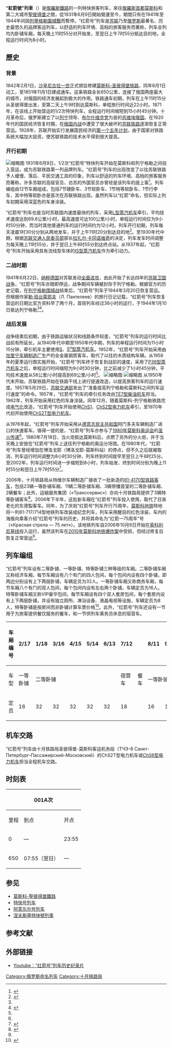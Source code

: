 {{Infobox rail service
| name = 红箭号<br />{{lang|ru|«Красная стрела»}}
| image = Krasnaya Strela.jpg
| caption = 
| locale = {{RUS}}
| first =  1931年6月9日
| last = 
| operator = [[俄罗斯铁路|俄罗斯铁路]][[联邦客运公司|联邦客运公司]]
| formeroperator = [[苏联铁路运输|苏联铁路]]
| trainnumber = 001А/002А
| trainclass = 特快列车
| route = [[莫斯科|莫斯科]]（[[列寧格勒站|列宁格勒站]]）—<br />[[圣彼得堡|圣彼得堡]]（[[莫斯科站_(聖彼得堡)|莫斯科站]]）
| distance = 650公里
| journeytime = 8:00
| frequency = 每天开行
| line_used = [[莫斯科-聖彼得堡鐵路|莫斯科-聖彼得堡鐵路]]
| map = 
}}

'''“紅箭號”列車'''（{{lang-ru|'''Поезд «Кра́сная стрела́»'''}}）是[[俄羅斯鐵路|俄羅斯鐵路]]的一列特快旅客列车，來往[[俄羅斯|俄羅斯]][[首都|首都]][[莫斯科|莫斯科]]和第二大城市[[聖彼得堡|聖彼得堡]]之間，從1931年6月9日開始營運至今，期間只有在1941年至1944年间因[[列寧格勒圍城戰|列寧格勒圍城戰]]而暫停。“红箭号”列车是[[苏联|苏联]]乃至[[俄罗斯|俄罗斯]]最著名、历史最悠久的品牌客运列车，以舒适的列车环境、高档的旅客服务而著称，列车全列均为卧铺车厢，每天晚上11时55分对开始发，至翌日上午7时55分抵达目的地，全程运行时间为8小时。

==歷史==
===背景===
1842年2月1日，[[沙皇|沙皇]][[尼古拉一世_(俄国)|尼古拉一世]]正式颁旨修建[[莫斯科-圣彼得堡铁路|莫斯科-圣彼得堡铁路]]，同年8月1日动工，至1851年11月1日建成通车。这条铁路全长650公里，连接了俄国两座最大的城市，对俄国的经济发展起到极大的作用。铁路通车初期，列车在上午11时15分从圣彼得堡出发，至第二天上午9时到达莫斯科，单程旅行时间近22小时。1871年，在该线上开始营运的1/2次特快列车，全程运行时间缩短到15小时45分钟。十月革命后，俄罗斯建立了以[[列宁|列宁]]领导、[[布尔什维克党|布尔什维克党]]为首的[[苏维埃俄国|苏维埃俄国]]。在1920年代的国民经济恢复时期，在[[俄國內戰|俄国内战]]中遭受了很大破坏的[[苏联铁路|苏联铁路]]逐渐恢复正常营运。1928年，苏联开始实行发展国民经济的[[第一个五年计划_(苏联)|第一个五年计划]]，由于国家对铁路系统大幅加大投资，使苏联铁路的技术水平得到很大提高。

===开行初期===
[[File:Паровоз_ИС20-16_1937.jpg|缩略图]]
1931年6月9日，1/2次“红箭号”特快列车开始在莫斯科和列宁格勒之间投入营运，成为苏联铁路第一列品牌列车。“红箭号”列车的出现改变了以往苏联铁路予人缓慢、落后、平民交通工具的印象，列车以舒适的列车环境、高档的旅客服务而著称，许多苏联的高级官员、访苏的外国官员亦曾经是该列车的座上客<ref name=opoccuu>{{Cite web |url=http://www.opoccuu.com/090611.htm |title= Синяя «Красная стрела» |accessdate=2013-04-02 |publisher=русские танки |date= }}</ref>。列车编组由12节车厢组成，包括7节硬卧车、3节软卧车、1节特等软卧车、1节行李车，其中特等软卧亦是首次在苏联铁路出现。虽然列车以“红箭”命名，但实际上列车初期采用深蓝色的车身涂装。

“红箭号”列车也是当时苏联国内速度最快的列车，采用[[L型蒸汽机车|L型蒸汽机车]]牵引，平均技术速度达到69.8公里/小时，最高速度可达100公里/小时，单程运行时间仅为9小时50分钟，而当时其他普通列车的运行时间约为12小时。列车开行初期，列车每天凌晨1时30分分别从两地发车，并于上午11时20分到达目的地<ref name=rzd>{{Cite web |url=http://www.rzd-expo.ru/history/Krasnaya_strela/ |title= Красная стрела |accessdate=2013-04-02 |publisher=ОАО «РЖД»  |date= }}</ref>。至1930年代中期，根据[[苏联交通人民委员部|苏联交通人民委员部]]部长[[拉扎尔·卡冈诺维奇|拉扎尔·卡冈诺维奇]]的决定，列车发车时间调整为每天晚上11时55分，并于翌日上午8时55分到达终点站。从1937年起，“红箭号”列车开始采用具有流线型车体的[[IS型蒸汽机车|IS型蒸汽机车]]作为牵引动力。

===二战时期===
1941年6月22日，[[纳粹德国|纳粹德国]]对苏联发动[[巴巴羅薩行動|全面进攻]]，由此开始了长达四年的[[苏德战争|苏联卫国战争]]，“红箭号”列车亦随即停运，战争期间车辆被封存于列宁格勒。根据官方的历史记载，在[[列宁格勒围城战|列宁格勒围城战]]结束后，“红箭号”列车于1944年3月20日恢复营运。但根据作家[[勒·班台莱耶夫|勒·班台莱耶夫]]（Л. Пантелеев）的旅行日记记载，“红箭号”列车恢复营运的日期比官方资料早了两个月，首班列车经过36小时的运行，于1944年1月10日抵达列宁格勒<ref name=opoccuu /><ref>{{Cite web|url=http://www.viptrans.info/pub/museum/redarrow.html|title=«Красная стрела» - один из старейших фирменных поездов России, курсирующий между Санкт-Петербургом и Москвой|accessdate=2013-04-02|publisher=старейший фирменный поезд России|date=|deadurl=yes|archiveurl=https://web.archive.org/web/20130923004225/http://www.viptrans.info/pub/museum/redarrow.html|archivedate=2013-09-23}}</ref>。

===战后发展===
战争结束后初期，由于铁路运输状况和线路条件较差，“红箭号”列车的运行时间比战前有所延长，从1940年代中期至1950年代中期，列车的单程运行时间为11小时15分钟，牵引机车主要使用[[S型蒸汽机车|S]]、[[Su型蒸汽机车|S<sup>u</sup>型蒸汽机车]]。1952年，“红箭号”列车开始采用由[[特维尔车辆制造厂|加里宁车辆制造厂]]生产的全金属钢质客车，取代了以往的木质结构车辆。从1956年的夏季运行图实施开始，“红箭号”列车终于恢复到战前的速度，采用了[[P36型蒸汽机车|P36型蒸汽机车]]之后，单程运行时间缩短为9小时30分钟，比之前减少了1小时45分钟，平均技术速度从58公里/小时提高到69公里/小时<ref name=rzd />。
[[File:Russian_named_passenger_train_"Krasnaya_Strela"._Moscow,_Leningradskiy_station.jpg|缩略图]]
[[File:Red_arrow2.JPG|缩略图]]
从1950年代末开始，苏联铁路开始在铁路干线上进行提速改造，以提高旅客列车的运行速度。1957年5月29日，[[苏联交通部|苏联交通部]]发出了“准备提高列宁格勒和莫斯科之间列车运行速度”的命令。1957年，“红箭号”列车的牵引任务改由[[TE7型柴油机车|TE7型柴油机车]]担当。1962年，列车开始采用红色的车身涂装。同年12月，随着莫斯科-列宁格勒铁路完成[[電氣化鐵路|电气化]]改造，“红箭号”列车开始使用[[ChS1型电力机车|ChS1]]、[[ChS2型电力机车|ChS2型电力机车]]牵引，至1970年代初开始使用[[ChS2T型电力机车|ChS2T型电力机车]]。

从1976年起，“红箭号”列车开始采用从[[德意志民主共和国|德意志民主共和国]]阿门多夫车辆制造厂进口的快速客车。值得一提的是，“红箭号”列车亦参与了[[1980年夏季奥林匹克运动会|1980年莫斯科奥运会]]的[[奧林匹克聖火|圣火]][[奧林匹克聖火傳遞列表|传递]]<ref name=opoccuu />。1980年7月18日，当火炬抵达莫斯科后，点燃了另外的分火炬，并于当天晚上安放在“红箭号”列车上送往列宁格勒的奥运分场馆。在1980年代，“红箭号”列车曾经增加在博洛戈耶（博洛戈耶-莫斯科站）的停点，但不久之后就被取消，列车运行时间调整为8小时30分钟，列车终到时间提早至翌日上午8时25分。至2002年，列车运行时间进一步缩短到8小时，列车始发、终到时间分别为晚上11时55分和翌日上午7时55分<ref>{{Cite web |url=http://nashpoezd.narod.ru/2009/poezda/kr_strela.htm |title=скорый фирменный поезд № 1/2  СПБ – Москва |accessdate=2013-04-02 |publisher= |date= |deadurl=yes |archiveurl=https://web.archive.org/web/20121130045123/http://nashpoezd.narod.ru/2009/poezda/kr_strela.htm |archivedate=2012-11-30 }}</ref>。

2006年，十月铁路局从特维尔车辆制造厂接收了一批新造的[[61-4170型铁路客车|61-4170型铁路客车]]，包括23辆一等卧铺车厢、11辆二等卧铺车厢、3辆带播音室的二等卧铺车厢、2辆餐车；此外，运输服务集团（«Транссервис»）亦向十月铁路局提供了3辆特等卧铺客车<ref>{{Cite web |url= http://47news.ru/articles/5249/ |title=Фирменные поезда ОЖД получают новые вагоны |accessdate=2013-04-02 |publisher=47news  |date=2006-11-15 }}</ref>。2006年下半年，这批新车厢在“红箭号”列车投入使用，取代了日渐老化的东德製客车。同年，为了庆祝“红箭号”列车开行75周年，[[莫斯科地铁|莫斯科地铁]]特地将一列81-717/714型地铁列车改装成纪念列车，列车采用醒目的红色涂装，车内的海报向乘客介绍“红箭号”列车的历史，并将其命名为“红箭—75周年”号（«Красная стрела — 75 лет»）。该地铁列车自2006年10月9日开始在[[索科利尼基线|索科利尼基线]]投入运行，虽然该列车在[[2010年莫斯科地铁爆炸案|2010年莫斯科地铁爆炸案]]中受损，但经过修复后恢复正常营运<ref name=rzd />。

==列车编组==
“红箭号”列车设有二等卧铺、一等卧铺、特等卧铺三种等级的车厢。二等卧铺车厢又称经济车厢，每节车厢设有八个有门的四人包间，每个包间内设有四个卧铺，即两边分别设有上下两层卧铺，车辆定员为32人。一等卧铺车厢又称商务车厢，每节车厢八个有门的双人包间，每个包间内设有左右两个卧铺，车辆定员为16人。特等卧铺车厢又称VIP豪华包间，每节车厢设有四个双人套房包间，每个套房内设有上下两层卧铺，并设有独立厕所、淋浴设备、液晶电视等设施，车辆定员为8人，特等卧铺是按房间而非卧铺计算车票价格<ref>{{Cite web |url=http://sz-fpk.ru/node/23 |title=№1/2 «Красная Стрела» |accessdate=2013-04-02 |publisher=ОАО «Федеральная пассажирская компания» |date= |deadurl=yes |archiveurl=https://www.webcitation.org/689OuefXF?url=http://sz-fpk.ru/node/23 |archivedate=2012-06-03 }}</ref>。此外，“红箭号”列车还设有一节用于为旅客提供餐饮服务的餐车，和一节供列车乘务员休息的宿营车。

{| class="wikitable" style="text-align: center; font-size: small; width: 100%"
!车厢编号
|2/17||1/18||3/16||4/15||5/14||6/13||7/12|| ||8/11||9/10||10/9||11/8||12/7||13/6||14/5||15/4||16/3||17/2||18/1
|-
! 车型
| 一等卧铺
| colspan=5 | 二等卧铺
| 宿营车
| 餐车
| colspan=10 | 一等卧铺
| 特等卧铺
|-
! 定员
| 16 || 32 || 32 || 32 || 32 || 32 || 18 || || 16 || 16 || 16 || 16 || 16 || 16 || 16 || 16 || 16 || 16 || 8
|}

==机车交路==
“红箭号”列车由十月铁路局圣彼得堡-莫斯科客运机务段（ТЧЭ-8 Санкт-Петербург-Пассажирский-Московский）的ChS2T型电力机车或[[ChS6型电力机车|ChS6型电力机车]]担当全程机车交路。

==时刻表==
{| class="wikitable mw-collapsible mw-collapsed"
! colspan="3"| 001А次
! rowspan="2"|停靠站
! colspan="3"| 002А次
|-
!里程!!到点!!开点!!到点!!开点!!里程
|-
|0||—||23:55||[[列寧格勒站|莫斯科（列寧格勒站）]]||07:55（翌日）||—||650
|-
|650||07:55（翌日）||—||[[莫斯科站_(聖彼得堡)|聖彼得堡 （莫斯科站）]]||—||23:55||0
|}

==参见==
{{Portal|鐵路|P train.svg}}
* [[莫斯科-聖彼得堡鐵路|莫斯科-聖彼得堡鐵路]]
* [[特快号列车|特快号列车]]
* [[阿芙乐尔号列车|阿芙乐尔号列车]]
* [[涅夫斯基特快號列車|涅夫斯基特快號列車]]

==参考文献==
{{reflist}}

==外部链接==
{{commonscat|Krasnaya Strela deluxe named train}}
*{{ru}}[http://www.youtube.com/watch?v=ML_-D4_iLJA Youtube：“红箭号”列车历史纪录片]

{{Russian Railways branded train}}

[[Category:俄罗斯命名列车|Category:俄罗斯命名列车]]
[[Category:十月铁路局|Category:十月铁路局]]